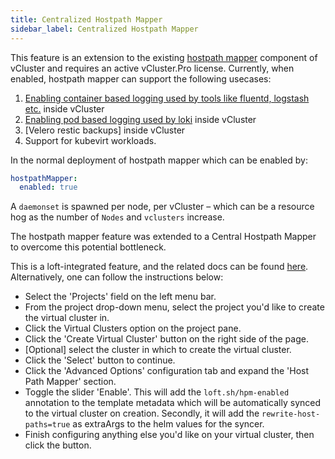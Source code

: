 ```yaml
---
title: Centralized Hostpath Mapper
sidebar_label: Centralized Hostpath Mapper
---
```


This feature is an extension to the existing [hostpath mapper](./hpm.mdx) component of vCluster and requires an active vCluster.Pro license.
Currently, when enabled, hostpath mapper can support the following usecases:
1. [Enabling container based logging used by tools like fluentd, logstash etc.](./elk_stack.mdx) inside vCluster
2. [Enabling pod based logging used by loki](./grafana_loki.mdx) inside vCluster
3. [Velero restic backups] inside vCluster
4. Support for kubevirt workloads.

In the normal deployment of hostpath mapper which can be enabled by:
```yaml
hostpathMapper:
  enabled: true
```

A `daemonset` is spawned per node, per vCluster – which can be a resource hog as the number of `Nodes` and `vclusters` increase.

The hostpath mapper feature was extended to a Central Hostpath Mapper to overcome this potential bottleneck.

This is a loft-integrated feature, and the related docs can be found [here](https://loft.sh/docs/virtual-clusters/central-hostpath-mapper).
Alternatively, one can follow the instructions below:

* Select the 'Projects' field on the left menu bar.
* From the project drop-down menu, select the project you'd like to create the virtual cluster in.
* Click the Virtual Clusters option on the project pane.
* Click the 'Create Virtual Cluster' button on the right side of the page.
* [Optional] select the cluster in which to create the virtual cluster.
* Click the 'Select' button to continue.
* Click the 'Advanced Options' configuration tab and expand the 'Host Path Mapper' section.
* Toggle the slider 'Enable'. This will add the `loft.sh/hpm-enabled` annotation to the template metadata which will be automatically synced to the virtual cluster on creation. Secondly, it will add the `rewrite-host-paths=true` as extraArgs to the helm values for the syncer.
* Finish configuring anything else you'd like on your virtual cluster, then click the button.
